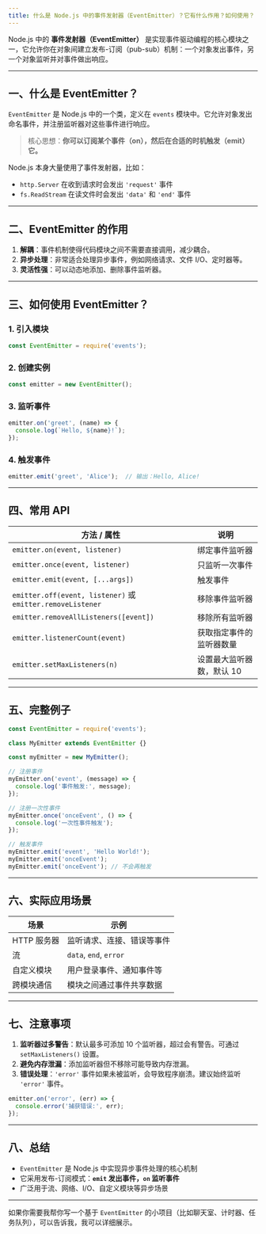 ```yaml
---
title: 什么是 Node.js 中的事件发射器（EventEmitter）？它有什么作用？如何使用？
---
```


Node.js 中的 **事件发射器（EventEmitter）** 是实现事件驱动编程的核心模块之一，它允许你在对象间建立发布-订阅（pub-sub）机制：一个对象发出事件，另一个对象监听并对事件做出响应。

---

## 一、什么是 EventEmitter？

`EventEmitter` 是 Node.js 中的一个类，定义在 `events` 模块中。它允许对象发出命名事件，并注册监听器对这些事件进行响应。

> 核心思想：**你可以订阅某个事件（on），然后在合适的时机触发（emit）它。**

Node.js 本身大量使用了事件发射器，比如：

* `http.Server` 在收到请求时会发出 `'request'` 事件
* `fs.ReadStream` 在读文件时会发出 `'data'` 和 `'end'` 事件

---

## 二、EventEmitter 的作用

1. **解耦**：事件机制使得代码模块之间不需要直接调用，减少耦合。
2. **异步处理**：非常适合处理异步事件，例如网络请求、文件 I/O、定时器等。
3. **灵活性强**：可以动态地添加、删除事件监听器。

---

## 三、如何使用 EventEmitter？

### 1. 引入模块

```js
const EventEmitter = require('events');
```

### 2. 创建实例

```js
const emitter = new EventEmitter();
```

### 3. 监听事件

```js
emitter.on('greet', (name) => {
  console.log(`Hello, ${name}!`);
});
```

### 4. 触发事件

```js
emitter.emit('greet', 'Alice');  // 输出：Hello, Alice!
```

---

## 四、常用 API

| 方法 / 属性                                                   | 说明             |
| --------------------------------------------------------- | -------------- |
| `emitter.on(event, listener)`                             | 绑定事件监听器        |
| `emitter.once(event, listener)`                           | 只监听一次事件        |
| `emitter.emit(event, [...args])`                          | 触发事件           |
| `emitter.off(event, listener)` 或 `emitter.removeListener` | 移除事件监听器        |
| `emitter.removeAllListeners([event])`                     | 移除所有监听器        |
| `emitter.listenerCount(event)`                            | 获取指定事件的监听器数量   |
| `emitter.setMaxListeners(n)`                              | 设置最大监听器数，默认 10 |

---

## 五、完整例子

```js
const EventEmitter = require('events');

class MyEmitter extends EventEmitter {}

const myEmitter = new MyEmitter();

// 注册事件
myEmitter.on('event', (message) => {
  console.log('事件触发:', message);
});

// 注册一次性事件
myEmitter.once('onceEvent', () => {
  console.log('一次性事件触发');
});

// 触发事件
myEmitter.emit('event', 'Hello World!');
myEmitter.emit('onceEvent');
myEmitter.emit('onceEvent'); // 不会再触发
```

---

## 六、实际应用场景

| 场景       | 示例                     |
| -------- | ---------------------- |
| HTTP 服务器 | 监听请求、连接、错误等事件          |
| 流        | `data`, `end`, `error` |
| 自定义模块    | 用户登录事件、通知事件等           |
| 跨模块通信    | 模块之间通过事件共享数据           |

---

## 七、注意事项

1. **监听器过多警告**：默认最多可添加 10 个监听器，超过会有警告。可通过 `setMaxListeners()` 设置。
2. **避免内存泄漏**：添加监听器但不移除可能导致内存泄漏。
3. **错误处理**：`'error'` 事件如果未被监听，会导致程序崩溃。建议始终监听 `'error'` 事件。

```js
emitter.on('error', (err) => {
  console.error('捕获错误:', err);
});
```

---

## 八、总结

* `EventEmitter` 是 Node.js 中实现异步事件处理的核心机制
* 它采用发布-订阅模式：**`emit` 发出事件，`on` 监听事件**
* 广泛用于流、网络、I/O、自定义模块等异步场景

---

如果你需要我帮你写一个基于 `EventEmitter` 的小项目（比如聊天室、计时器、任务队列），可以告诉我，我可以详细展示。
